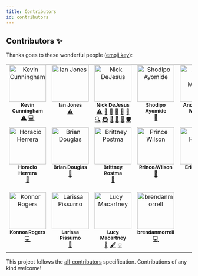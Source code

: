 ```yaml
---
title: Contributors
id: contributors
---
```


## Contributors ✨

Thanks goes to these wonderful people ([emoji key](https://allcontributors.org/docs/en/emoji-key)):
<!-- ALL-CONTRIBUTORS-LIST:START - Do not remove or modify this section -->
<!-- prettier-ignore-start -->
<!-- markdownlint-disable -->
<table>
  <tbody>
    <tr>
      <td align="center" valign="top" width="14.28%"><a href="http://www.kevincunningham.co.uk"><img src="https://avatars3.githubusercontent.com/u/8320213?v=4?s=100" width="100px;" alt="Kevin Cunningham"/><br /><sub><b>Kevin Cunningham</b></sub></a><br /><a href="https://github.com/dayhaysoos/use-shopping-cart/commits?author=doingandlearning" title="Tests">⚠️</a> <a href="https://github.com/dayhaysoos/use-shopping-cart/commits?author=doingandlearning" title="Code">💻</a></td>
      <td align="center" valign="top" width="14.28%"><a href="https://ianjones.us/"><img src="https://avatars2.githubusercontent.com/u/4407263?v=4?s=100" width="100px;" alt="Ian Jones"/><br /><sub><b>Ian Jones</b></sub></a><br /><a href="https://github.com/dayhaysoos/use-shopping-cart/commits?author=theianjones" title="Tests">⚠️</a></td>
      <td align="center" valign="top" width="14.28%"><a href="https://github.com/dayhaysoos"><img src="https://avatars3.githubusercontent.com/u/1852675?v=4?s=100" width="100px;" alt="Nick DeJesus"/><br /><sub><b>Nick DeJesus</b></sub></a><br /><a href="https://github.com/dayhaysoos/use-shopping-cart/commits?author=dayhaysoos" title="Tests">⚠️</a> <a href="#blog-dayhaysoos" title="Blogposts">📝</a> <a href="#business-dayhaysoos" title="Business development">💼</a> <a href="https://github.com/dayhaysoos/use-shopping-cart/issues?q=author%3Adayhaysoos" title="Bug reports">🐛</a> <a href="#data-dayhaysoos" title="Data">🔣</a> <a href="https://github.com/dayhaysoos/use-shopping-cart/commits?author=dayhaysoos" title="Documentation">📖</a> <a href="#fundingFinding-dayhaysoos" title="Funding Finding">🔍</a> <a href="#infra-dayhaysoos" title="Infrastructure (Hosting, Build-Tools, etc)">🚇</a> <a href="#projectManagement-dayhaysoos" title="Project Management">📆</a> <a href="#question-dayhaysoos" title="Answering Questions">💬</a> <a href="https://github.com/dayhaysoos/use-shopping-cart/pulls?q=is%3Apr+reviewed-by%3Adayhaysoos" title="Reviewed Pull Requests">👀</a> <a href="#security-dayhaysoos" title="Security">🛡️</a></td>
      <td align="center" valign="top" width="14.28%"><a href="http://shodipoayomide.com"><img src="https://avatars2.githubusercontent.com/u/20538832?v=4?s=100" width="100px;" alt="Shodipo Ayomide"/><br /><sub><b>Shodipo Ayomide</b></sub></a><br /><a href="https://github.com/dayhaysoos/use-shopping-cart/commits?author=Developerayo" title="Documentation">📖</a></td>
      <td align="center" valign="top" width="14.28%"><a href="http://appbureauet.dk"><img src="https://avatars1.githubusercontent.com/u/167574?v=4?s=100" width="100px;" alt="Anders Bech Mellson"/><br /><sub><b>Anders Bech Mellson</b></sub></a><br /><a href="https://github.com/dayhaysoos/use-shopping-cart/commits?author=mellson" title="Code">💻</a></td>
      <td align="center" valign="top" width="14.28%"><a href="https://thorweb.dev"><img src="https://avatars0.githubusercontent.com/u/23213994?v=4?s=100" width="100px;" alt="Thor 雷神"/><br /><sub><b>Thor 雷神</b></sub></a><br /><a href="https://github.com/dayhaysoos/use-shopping-cart/commits?author=thorsten-stripe" title="Documentation">📖</a> <a href="https://github.com/dayhaysoos/use-shopping-cart/commits?author=thorsten-stripe" title="Code">💻</a> <a href="https://github.com/dayhaysoos/use-shopping-cart/commits?author=thorsten-stripe" title="Tests">⚠️</a></td>
      <td align="center" valign="top" width="14.28%"><a href="https://ryan.warner.codes"><img src="https://avatars2.githubusercontent.com/u/1595979?v=4?s=100" width="100px;" alt="Ryan Warner"/><br /><sub><b>Ryan Warner</b></sub></a><br /><a href="https://github.com/dayhaysoos/use-shopping-cart/commits?author=RyanWarner" title="Documentation">📖</a></td>
    </tr>
    <tr>
      <td align="center" valign="top" width="14.28%"><a href="http://horacioh.com"><img src="https://avatars3.githubusercontent.com/u/725120?v=4?s=100" width="100px;" alt="Horacio Herrera"/><br /><sub><b>Horacio Herrera</b></sub></a><br /><a href="https://github.com/dayhaysoos/use-shopping-cart/commits?author=horacioh" title="Documentation">📖</a></td>
      <td align="center" valign="top" width="14.28%"><a href="https://bdougie.live"><img src="https://avatars2.githubusercontent.com/u/5713670?v=4?s=100" width="100px;" alt="Brian Douglas"/><br /><sub><b>Brian Douglas</b></sub></a><br /><a href="https://github.com/dayhaysoos/use-shopping-cart/commits?author=bdougie" title="Documentation">📖</a></td>
      <td align="center" valign="top" width="14.28%"><a href="https://bdesigned.netlify.com/"><img src="https://avatars2.githubusercontent.com/u/45889730?v=4?s=100" width="100px;" alt="Brittney Postma"/><br /><sub><b>Brittney Postma</b></sub></a><br /><a href="https://github.com/dayhaysoos/use-shopping-cart/commits?author=brittneypostma" title="Documentation">📖</a></td>
      <td align="center" valign="top" width="14.28%"><a href="https://prince.dev"><img src="https://avatars1.githubusercontent.com/u/8431042?v=4?s=100" width="100px;" alt="Prince Wilson"/><br /><sub><b>Prince Wilson</b></sub></a><br /><a href="https://github.com/dayhaysoos/use-shopping-cart/commits?author=maxcell" title="Documentation">📖</a></td>
      <td align="center" valign="top" width="14.28%"><a href="https://www.erichowey.dev/"><img src="https://avatars.githubusercontent.com/u/204841?v=4?s=100" width="100px;" alt="Eric Howey"/><br /><sub><b>Eric Howey</b></sub></a><br /><a href="https://github.com/dayhaysoos/use-shopping-cart/commits?author=ehowey" title="Documentation">📖</a> <a href="#plugin-ehowey" title="Plugin/utility libraries">🔌</a></td>
      <td align="center" valign="top" width="14.28%"><a href="https://github.com/hideokamoto-stripe"><img src="https://avatars.githubusercontent.com/u/95597878?v=4?s=100" width="100px;" alt="Hidetaka Okamoto"/><br /><sub><b>Hidetaka Okamoto</b></sub></a><br /><a href="https://github.com/dayhaysoos/use-shopping-cart/commits?author=hideokamoto-stripe" title="Code">💻</a></td>
      <td align="center" valign="top" width="14.28%"><a href="https://github.com/andria-dev"><img src="https://avatars.githubusercontent.com/u/19195374?v=4?s=100" width="100px;" alt="Andria Brown"/><br /><sub><b>Andria Brown</b></sub></a><br /><a href="https://github.com/dayhaysoos/use-shopping-cart/commits?author=andria-dev" title="Tests">⚠️</a> <a href="https://github.com/dayhaysoos/use-shopping-cart/commits?author=andria-dev" title="Code">💻</a> <a href="https://github.com/dayhaysoos/use-shopping-cart/commits?author=andria-dev" title="Documentation">📖</a> <a href="https://github.com/dayhaysoos/use-shopping-cart/issues?q=author%3Aandria-dev" title="Bug reports">🐛</a> <a href="#example-andria-dev" title="Examples">💡</a> <a href="#infra-andria-dev" title="Infrastructure (Hosting, Build-Tools, etc)">🚇</a> <a href="#maintenance-andria-dev" title="Maintenance">🚧</a> <a href="#ideas-andria-dev" title="Ideas, Planning, & Feedback">🤔</a> <a href="#question-andria-dev" title="Answering Questions">💬</a> <a href="https://github.com/dayhaysoos/use-shopping-cart/pulls?q=is%3Apr+reviewed-by%3Aandria-dev" title="Reviewed Pull Requests">👀</a></td>
    </tr>
    <tr>
      <td align="center" valign="top" width="14.28%"><a href="https://konnorrogers.com"><img src="https://avatars.githubusercontent.com/u/26425882?v=4?s=100" width="100px;" alt="Konnor Rogers"/><br /><sub><b>Konnor Rogers</b></sub></a><br /><a href="https://github.com/dayhaysoos/use-shopping-cart/commits?author=KonnorRogers" title="Code">💻</a></td>
      <td align="center" valign="top" width="14.28%"><a href="https://github.com/larissapissurno"><img src="https://avatars.githubusercontent.com/u/8760873?v=4?s=100" width="100px;" alt="Larissa Pissurno"/><br /><sub><b>Larissa Pissurno</b></sub></a><br /><a href="https://github.com/dayhaysoos/use-shopping-cart/commits?author=larissapissurno" title="Documentation">📖</a></td>
      <td align="center" valign="top" width="14.28%"><a href="http://github.com/lmac-1"><img src="https://avatars.githubusercontent.com/u/64803272?v=4?s=100" width="100px;" alt="Lucy Macartney"/><br /><sub><b>Lucy Macartney</b></sub></a><br /><a href="https://github.com/dayhaysoos/use-shopping-cart/commits?author=lmac-1" title="Documentation">📖</a> <a href="https://codingwithlucy.hashnode.dev/build-a-shopping-cart-in-nextjs-with-use-shopping-cart-and-stripe" title="Content">🖋</a> <a href="#example-lmac-1" title="Examples">💡</a></td>
      <td align="center" valign="top" width="14.28%"><a href="https://github.com/brendanmorrell"><img src="https://avatars.githubusercontent.com/u/14864397?v=4?s=100" width="100px;" alt="brendanmorrell"/><br /><sub><b>brendanmorrell</b></sub></a><br /><a href="https://github.com/dayhaysoos/use-shopping-cart/commits?author=brendanmorrell" title="Code">💻</a></td>
    </tr>
  </tbody>
</table>

<!-- markdownlint-restore -->
<!-- prettier-ignore-end -->

<!-- ALL-CONTRIBUTORS-LIST:END -->

This project follows the [all-contributors](https://github.com/all-contributors/all-contributors) specification. Contributions of any kind welcome!
